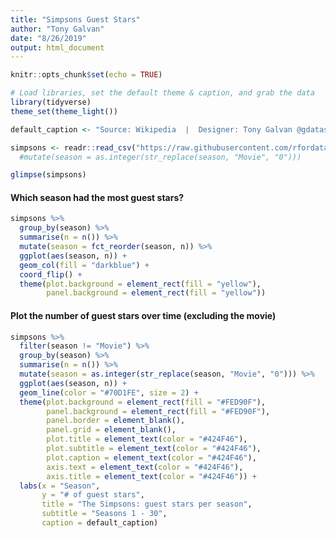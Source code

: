 ```yaml
---
title: "Simpsons Guest Stars"
author: "Tony Galvan"
date: "8/26/2019"
output: html_document
---
```


```r
knitr::opts_chunk$set(echo = TRUE)
```

```r
# Load libraries, set the default theme & caption, and grab the data
library(tidyverse)
theme_set(theme_light())

default_caption <- "Source: Wikipedia  |  Designer: Tony Galvan @gdatascience1  |  #TidyTuesday 2019 Week 35"

simpsons <- readr::read_csv("https://raw.githubusercontent.com/rfordatascience/tidytuesday/master/data/2019/2019-08-27/simpsons-guests.csv") #%>%
  #mutate(season = as.integer(str_replace(season, "Movie", "0")))

glimpse(simpsons)
```

#### Which season had the most guest stars?

```r
simpsons %>%
  group_by(season) %>%
  summarise(n = n()) %>%
  mutate(season = fct_reorder(season, n)) %>%
  ggplot(aes(season, n)) +
  geom_col(fill = "darkblue") + 
  coord_flip() + 
  theme(plot.background = element_rect(fill = "yellow"), 
        panel.background = element_rect(fill = "yellow"))
```

#### Plot the number of guest stars over time (excluding the movie)

```r
simpsons %>%
  filter(season != "Movie") %>%
  group_by(season) %>%
  summarise(n = n()) %>%
  mutate(season = as.integer(str_replace(season, "Movie", "0"))) %>%
  ggplot(aes(season, n)) +
  geom_line(color = "#70D1FE", size = 2) +
  theme(plot.background = element_rect(fill = "#FED90F"), 
        panel.background = element_rect(fill = "#FED90F"),
        panel.border = element_blank(),
        panel.grid = element_blank(),
        plot.title = element_text(color = "#424F46"),
        plot.subtitle = element_text(color = "#424F46"),
        plot.caption = element_text(color = "#424F46"),
        axis.text = element_text(color = "#424F46"),
        axis.title = element_text(color = "#424F46")) + 
  labs(x = "Season",
       y = "# of guest stars",
       title = "The Simpsons: guest stars per season",
       subtitle = "Seasons 1 - 30",
       caption = default_caption)
```
